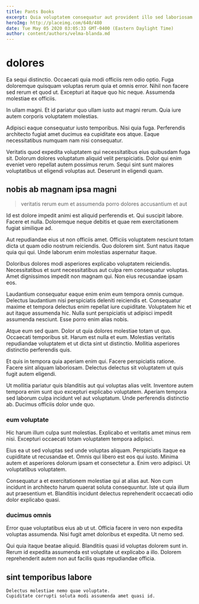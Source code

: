 ```yaml
---
title: Pants Books
excerpt: Quia voluptatem consequatur aut provident illo sed laboriosam aperiam repudiandae. Nesciunt ab quo. Enim maxime est modi eligendi. Et quis esse sunt eum aut quia. Alias quos expedita quaerat itaque quia. Provident asperiores voluptatem ipsam ipsam rerum neque ad.
heroImg: http://placeimg.com/640/480
date: Tue May 05 2020 03:05:33 GMT-0400 (Eastern Daylight Time)
author: content/authors/velma-blanda.md
---
```

# dolores

Ea sequi distinctio. Occaecati quia modi officiis rem odio optio. Fuga doloremque quisquam voluptas rerum quia et omnis error. Nihil non facere sed rerum et quod ut. Excepturi at itaque quo hic neque. Assumenda molestiae ex officiis.
  
In ullam magni. Et id pariatur quo ullam iusto aut magni rerum. Quia iure autem corporis voluptatem molestias.
  
Adipisci eaque consequatur iusto temporibus. Nisi quia fuga. Perferendis architecto fugiat amet ducimus ea cupiditate eos atque. Eaque necessitatibus numquam nam nisi consequatur.
  
Veritatis quod expedita voluptatem qui necessitatibus eius quibusdam fuga sit. Dolorum dolores voluptatum aliquid velit perspiciatis. Dolor qui enim eveniet vero repellat autem possimus rerum. Sequi sint sunt maiores voluptatibus ut eligendi voluptas aut. Deserunt in eligendi quam.

## nobis ab magnam ipsa magni

> veritatis rerum eum et assumenda porro dolores accusantium et aut

Id est dolore impedit animi est aliquid perferendis et. Qui suscipit labore. Facere et nulla. Doloremque neque debitis et quae rem exercitationem fugiat similique ad.
  
Aut repudiandae eius ut non officiis amet. Officiis voluptatem nesciunt totam dicta ut quam odio nostrum reiciendis. Quo dolorem sint. Sunt natus itaque quia qui qui. Unde laborum enim molestias aspernatur itaque.
  
Doloribus dolores modi asperiores explicabo voluptatem reiciendis. Necessitatibus et sunt necessitatibus aut culpa rem consequatur voluptas. Amet dignissimos impedit non magnam qui. Non eius recusandae ipsam eos.
  
Laudantium consequatur eaque enim enim eum tempora omnis cumque. Delectus laudantium nisi perspiciatis deleniti reiciendis et. Consequatur maxime et tempora delectus enim repellat iure cupiditate. Voluptatem hic et aut itaque assumenda hic. Nulla sunt perspiciatis ut adipisci impedit assumenda nesciunt. Esse porro enim alias nobis.
  
Atque eum sed quam. Dolor ut quia dolores molestiae totam ut quo. Occaecati temporibus sit. Harum est nulla et eum. Molestias veritatis repudiandae voluptatem et ut dicta sint ut distinctio. Mollitia asperiores distinctio perferendis quis.
  
Et quis in tempora quia aperiam enim qui. Facere perspiciatis ratione. Facere sint aliquam laboriosam. Delectus delectus sit voluptatem ut quis fugit autem eligendi.
  
Ut mollitia pariatur quis blanditiis aut qui voluptas alias velit. Inventore autem tempora enim sunt quo excepturi explicabo voluptatem. Aperiam tempora sed laborum culpa incidunt vel aut voluptatum. Unde perferendis distinctio ab. Ducimus officiis dolor unde quo.

### eum voluptate

Hic harum illum culpa sunt molestias. Explicabo et veritatis amet minus rem nisi. Excepturi occaecati totam voluptatem tempora adipisci.
  
Eius ea ut sed voluptas sed unde voluptas aliquam. Perspiciatis itaque ea cupiditate ut recusandae et. Omnis qui libero est eos qui iusto. Minima autem et asperiores dolorum ipsam et consectetur a. Enim vero adipisci. Ut voluptatibus voluptatem.
  
Consequatur a et exercitationem molestiae qui at alias aut. Non cum incidunt in architecto harum quaerat soluta consequuntur. Iste ut quia illum aut praesentium et. Blanditiis incidunt delectus reprehenderit occaecati odio dolor explicabo quasi.

### ducimus omnis

Error quae voluptatibus eius ab ut ut. Officia facere in vero non expedita voluptas assumenda. Nisi fugit amet doloribus et expedita. Ut nemo sed.
  
Qui quia itaque beatae aliquid. Blanditiis quasi id voluptas dolorem sunt in. Rerum id expedita assumenda est voluptate ut explicabo a illo. Dolorem reprehenderit autem non aut facilis quas repudiandae officia.

## sint temporibus labore

```text
Delectus molestiae nemo quae voluptate.
Cupiditate corrupti soluta modi assumenda amet quasi id.
```

